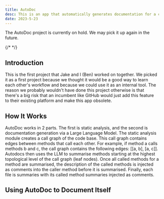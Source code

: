 ```yaml
---
title: AutoDoc
desc: This is an app that automatically generates documentation for a codebase.
date: 2023-5-23
---
```


<Callout type='warning'>
    The AutoDoc project is currently on hold. We may pick it up again in the future. 
</Callout>

{/* <RepoCard url="https://api.github.com/repos/jborg2/jborg-website-v2"/> */}

## Introduction

This is the first project that Jake and I (Ben) worked on together. We picked it as a first project because we thought it would be a good way to learn each other's workflow and because we could use it as an internal tool. The reason we probably wouldn't have done this project otherwise is that there's a big risk that an incumbent like GitHub would just add this feature to their existing platform and make this app obsolete.

## How It Works

AutoDoc works in 2 parts. The first is static analysis, and the second is documentation generation via a Large Language Model. 
The static analysis module creates a call graph of the code base. This call graph contains edges between methods that call each other. 
For example, if method a calls methods b and c, the call graph contains the following edges: [[a, b], [a, c]]. Autodocs then uses 
the LLM to summarise methods starting at the highest topological level of the call graph (leaf nodes). Once all called methods for a
 method are summarised, the description of the called methods is injected as comments into the caller method before it is summarised. 
 Finally, each file is summaries with its called method summaries injected as comments.


## Using AutoDoc to Document Itself